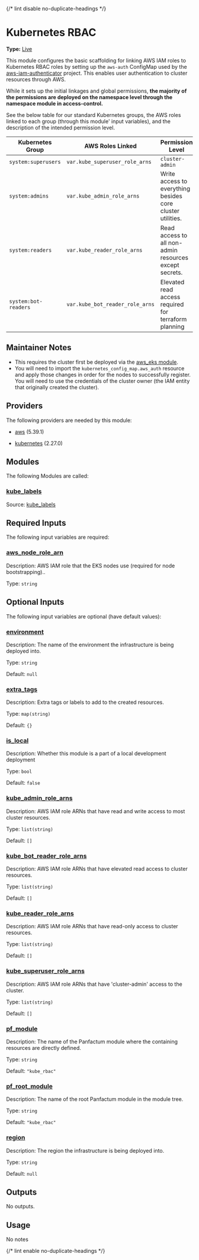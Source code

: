 {/* lint disable no-duplicate-headings */}

# Kubernetes RBAC

**Type:** [Live](./overview)

This module configures the basic scaffolding for linking AWS IAM roles to Kubernetes RBAC roles by setting up
the `aws-auth` ConfigMap used by the [aws-iam-authenticator](https://github.com/kubernetes-sigs/aws-iam-authenticator)
project. This enables user authentication to cluster resources through AWS.

While it sets up the initial linkages and global permissions, **the majority of the permissions are deployed on the
namespace level through the namespace module in access-control.**

See the below table for our standard Kubernetes groups, the AWS roles linked to each group (through this module'
input variables), and the description of the intended permission level.

| Kubernetes Group     | AWS Roles Linked                | Permission Level                                           |
|----------------------|---------------------------------|------------------------------------------------------------|
| `system:superusers`  | `var.kube_superuser_role_arns`  | `cluster-admin`                                            |
| `system:admins`      | `var.kube_admin_role_arns`      | Write access to everything besides core cluster utilities. |
| `system:readers`     | `var.kube_reader_role_arns`     | Read access to all non-admin resources except secrets.     |
| `system:bot-readers` | `var.kube_bot_reader_role_arns` | Elevated read access required for terraform planning       |

## Maintainer Notes

- This requires the cluster first be deployed via the [aws\_eks module](../aws\_eks).
- You will need to import the `kubernetes_config_map.aws_auth` resource and apply those changes in order for the nodes
  to successfully register. You will need to use the credentials of the cluster owner (the IAM entity that originally created the cluster).

## Providers

The following providers are needed by this module:

-  [aws](https://registry.terraform.io/providers/hashicorp/aws/5.39.1/docs) (5.39.1)

-  [kubernetes](https://registry.terraform.io/providers/hashicorp/kubernetes/2.27.0/docs) (2.27.0)

## Modules

The following Modules are called:

### <a name="module_kube_labels"></a> [kube\_labels](#module\_kube\_labels)

Source: [kube_labels](./kube_labels)


## Required Inputs

The following input variables are required:

### <a name="input_aws_node_role_arn"></a> [aws\_node\_role\_arn](#input\_aws\_node\_role\_arn)

Description: AWS IAM role that the EKS nodes use (required for node bootstrapping)..

Type: `string`

## Optional Inputs

The following input variables are optional (have default values):

### <a name="input_environment"></a> [environment](#input\_environment)

Description: The name of the environment the infrastructure is being deployed into.

Type: `string`

Default: `null`

### <a name="input_extra_tags"></a> [extra\_tags](#input\_extra\_tags)

Description: Extra tags or labels to add to the created resources.

Type: `map(string)`

Default: `{}`

### <a name="input_is_local"></a> [is\_local](#input\_is\_local)

Description: Whether this module is a part of a local development deployment

Type: `bool`

Default: `false`

### <a name="input_kube_admin_role_arns"></a> [kube\_admin\_role\_arns](#input\_kube\_admin\_role\_arns)

Description: AWS IAM role ARNs that have read and write access to most cluster resources.

Type: `list(string)`

Default: `[]`

### <a name="input_kube_bot_reader_role_arns"></a> [kube\_bot\_reader\_role\_arns](#input\_kube\_bot\_reader\_role\_arns)

Description: AWS IAM role ARNs that have elevated read access to cluster resources.

Type: `list(string)`

Default: `[]`

### <a name="input_kube_reader_role_arns"></a> [kube\_reader\_role\_arns](#input\_kube\_reader\_role\_arns)

Description: AWS IAM role ARNs that have read-only access to cluster resources.

Type: `list(string)`

Default: `[]`

### <a name="input_kube_superuser_role_arns"></a> [kube\_superuser\_role\_arns](#input\_kube\_superuser\_role\_arns)

Description: AWS IAM role ARNs that have 'cluster-admin' access to the cluster.

Type: `list(string)`

Default: `[]`

### <a name="input_pf_module"></a> [pf\_module](#input\_pf\_module)

Description: The name of the Panfactum module where the containing resources are directly defined.

Type: `string`

Default: `"kube_rbac"`

### <a name="input_pf_root_module"></a> [pf\_root\_module](#input\_pf\_root\_module)

Description: The name of the root Panfactum module in the module tree.

Type: `string`

Default: `"kube_rbac"`

### <a name="input_region"></a> [region](#input\_region)

Description: The region the infrastructure is being deployed into.

Type: `string`

Default: `null`

## Outputs

No outputs.

## Usage

No notes

{/* lint enable no-duplicate-headings */}

